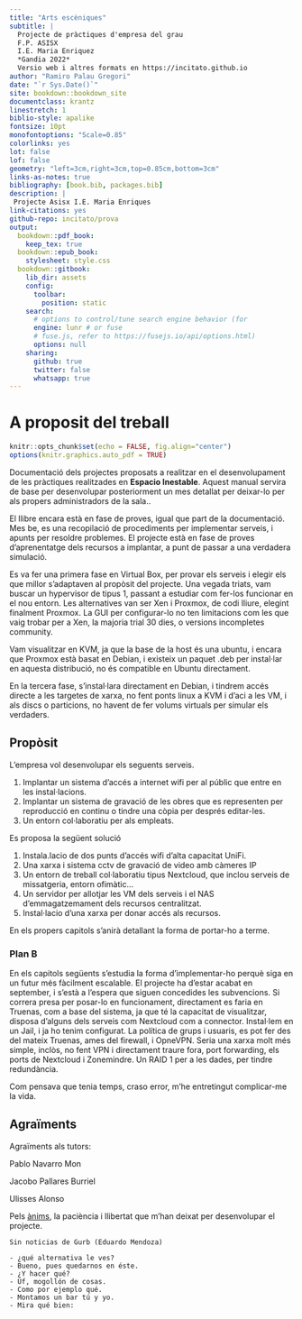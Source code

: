 ```yaml
---
title: "Arts escèniques"
subtitle: |
  Projecte de pràctiques d'empresa del grau  
  F.P. ASISX  
  I.E. Maria Enriquez  
  *Gandia 2022* 
  Versio web i altres formats en https://incitato.github.io
author: "Ramiro Palau Gregori"
date: "`r Sys.Date()`"
site: bookdown::bookdown_site
documentclass: krantz
linestretch: 1
biblio-style: apalike
fontsize: 10pt
monofontoptions: "Scale=0.85"
colorlinks: yes
lot: false
lof: false
geometry: "left=3cm,right=3cm,top=0.85cm,bottom=3cm"
links-as-notes: true
bibliography: [book.bib, packages.bib]
description: |
 Projecte Asisx I.E. Maria Enriques
link-citations: yes
github-repo: incitato/prova
output:
  bookdown::pdf_book:
    keep_tex: true
  bookdown::epub_book:
    stylesheet: style.css
  bookdown::gitbook:
    lib_dir: assets
    config:
      toolbar:
        position: static
    search:
      # options to control/tune search engine behavior (for
      engine: lunr # or fuse
      # fuse.js, refer to https://fusejs.io/api/options.html)
      options: null
    sharing:
      github: true
      twitter: false
      whatsapp: true
---
```


# A proposit del treball {.unnumbered}

<!-- R global options: R chunk images display without code (no echo); show PDF image over JPG/PNG when available in PDF output-->

```r
knitr::opts_chunk$set(echo = FALSE, fig.align="center")
options(knitr.graphics.auto_pdf = TRUE)
```
Documentació dels projectes proposats a realitzar en el desenvolupament de les pràctiques realitzades en **Espacio Inestable**. Aquest manual servira de base per desenvolupar posteriorment un mes detallat per deixar-lo per als propers administradors de la sala..

 El llibre encara està en fase de proves, igual que part de la documentació. Mes be, es una recopilació de procediments per implementar serveis, i apunts per resoldre problemes. El projecte està en fase de proves d'aprenentatge dels recursos a implantar, a punt de passar a una verdadera simulació.

Es va fer una primera fase en Virtual Box, per provar els serveis i elegir els que millor s'adaptaven al propòsit del projecte. 
Una vegada triats, vam buscar un hypervisor de tipus 1, passant a estudiar com fer-los funcionar en el nou entorn. Les alternatives van ser Xen i Proxmox, de codi lliure, elegint finalment Proxmox. La GUI per configurar-lo no ten limitacions com les que vaig trobar per a Xen, la majoria trial 30 dies, o versions incompletes community.

Vam visualitzar en KVM, ja que la base de la host és una ubuntu, i encara que Proxmox està basat en Debian, i existeix un paquet .deb per instal·lar en aquesta distribució, no és compatible en Ubuntu directament. 

En la tercera fase, s'instal·lara directament en Debian, i tindrem accés directe a les targetes de xarxa, no fent ponts linux a KVM i d'aci a les VM, i als discs o particions, no havent de fer volums virtuals per simular els verdaders.

## Propòsit {.unnumbered}

L'empresa vol desenvolupar els seguents serveis.

1. Implantar un sistema d'accés a internet wifi per al públic que entre en les instal·lacions.
2. Implantar un sistema de gravació de les obres que es representen per reproducció en continu o tindre una còpia per després editar-les.
3. Un entorn col·laboratiu per als empleats.
   
Es proposa la següent solució

1. Instala.lacio de dos punts d'accés wifi d'alta capacitat UniFi.
2. Una xarxa i sistema cctv de gravació de video amb càmeres IP
3. Un entorn de treball col·laboratiu tipus Nextcloud, que inclou serveis de missatgeria, entorn ofimàtic...
4. Un servidor per allotjar les VM dels serveis i el NAS d'emmagatzemament dels recursos centralitzat.
5. Instal·lacio d'una xarxa per donar accés als recursos.


En els propers capitols s'anirà detallant la forma de portar-ho a terme.

### Plan B {.unnumbered}

En els capitols següents s'estudia la forma d'implementar-ho perquè siga en un futur més fàcilment escalable. El projecte ha d'estar acabat en september, i s'està a l'espera que siguen concedides les subvencions. Si correra presa per posar-lo en funcionament, directament es faria en Truenas, com a base del sistema, ja que té la capacitat de visualitzar, disposa d'alguns dels serveis com Nextcloud com a connector. Instal·lem en un Jail, i ja ho tenim configurat. La política de grups i usuaris, es pot fer des del mateix Truenas, ames del firewall, i OpneVPN. Seria una xarxa molt més simple, inclòs, no fent VPN i directament traure fora, port forwarding, els ports de Nextcloud i Zonemindre. Un RAID 1 per a les dades, per tindre redundància.

Com pensava que tenia temps, craso error, m'he entretingut complicar-me la vida.

## Agraïments {.unnumbered}

Agraïments als tutors:

Pablo Navarro Mon  

Jacobo Pallares Burriel

Ulisses Alonso

Pels [ànims](https://www.levante-emv.com/cultura/2022/06/06/aceleremonos-66978856.html), la paciència i llibertat que m'han deixat per desenvolupar el projecte.

```
Sin noticias de Gurb (Eduardo Mendoza)

- ¿qué alternativa le ves?
- Bueno, pues quedarnos en éste.
- ¿Y hacer qué?
- Uf, mogollón de cosas.
- Como por ejemplo qué.
- Montamos un bar tú y yo.
- Mira qué bien:
```
